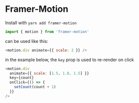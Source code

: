 # Framer-Motion


Install with `yarn add framer-motion`

```js
import { motion } from 'framer-motion'
```

can be used like this:

```js
<motion.div animate={{ scale: 2 }} />
```

in the example below, the `key` prop is used to re-render on click

```js
<motion.div
  animate={{ scale: [1.5, 1.8, 1.5] }}
  key={count}
  onClick={() => {
    setCount(count + 1)
  }}
/>
```

<ScaleExample />

